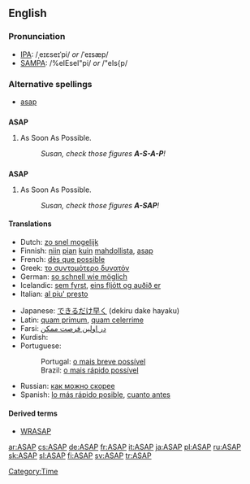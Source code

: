 ==English==

===Pronunciation===
*[[IPA]]: /ˌeɪɛseɪˈpi/ ''or'' /ˈeɪsæp/
*[[SAMPA]]: /%eIEseI"pi/ ''or'' /"eIs{p/

===Alternative spellings===
*[[asap]]

==={{initialism}}===
'''ASAP'''

# As Soon As Possible.
#: ''Susan, check those figures '''A-S-A-P'''!''

==={{acronym}}===
'''ASAP'''

# As Soon As Possible.
#: ''Susan, check those figures '''A-SAP'''!''

====Translations====
{{top}}
*Dutch: [[zo snel mogelijk]]
*Finnish: [[niin]] [[pian]] [[kuin]] [[mahdollinen|mahdollista]], [[asap]]
*French: [[dès que possible]]
*Greek: [[το συντομότερο δυνατόν]]
*German: [[so schnell wie möglich]]
*Icelandic: [[sem fyrst]], [[eins fljótt og auðið er]]
*Italian: [[al piu' presto]]
{{mid}}
*Japanese: [[できるだけ早く]] (dekiru dake hayaku)
*Latin: [[quam primum]], [[quam celerrime]]
*Farsi: [[در اولين فرصت ممكن]]
*Kurdish: {{KUchar|[[به‌ زووترین کات]]}}
*Portuguese:
*:Portugal: [[o mais breve possível]]
*:Brazil: [[o mais rápido possível]]
*Russian: [[как можно скорее]]
*Spanish: [[lo más rápido posible]], [[cuanto antes]]
{{bottom}}

====Derived terms====
* [[WRASAP]]

[[Category:Time]]

[[ar:ASAP]]
[[cs:ASAP]]
[[de:ASAP]]
[[fr:ASAP]]
[[it:ASAP]]
[[ja:ASAP]]
[[pl:ASAP]]
[[ru:ASAP]]
[[sk:ASAP]]
[[sl:ASAP]]
[[fi:ASAP]]
[[sv:ASAP]]
[[tr:ASAP]]